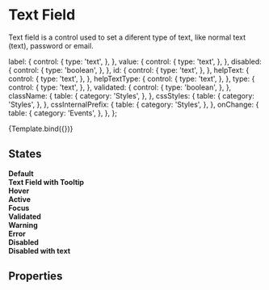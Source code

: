 <!--- Text.stories.mdx --->



<Meta
  title="Components/Inputs/Text"
  component={Text}
  decorators={[withDesign]}
/>

# Text Field

Text field is a control used to set a diferent type of text, like normal text (text), password or email.


  label: {
    control: {
      type: 'text',
    },
  },
  value: {
    control: {
      type: 'text',
    },
  },
  disabled: {
    control: {
      type: 'boolean',
    },
  },
  id: {
    control: {
      type: 'text',
    },
  },
  helpText: {
    control: {
      type: 'text',
    },
  },
  helpTextType: {
    control: {
      type: 'text',
    },
  },
  type: {
    control: {
      type: 'text',
    },
  },
  validated: {
    control: {
      type: 'boolean',
    },
  },
  className: {
    table: {
      category: 'Styles',
    },
  },
  cssStyles: {
    table: {
      category: 'Styles',
    },
  },
  cssInternalPrefix: {
    table: {
      category: 'Styles',
    },
  },
  onChange: {
    table: {
      category: 'Events',
    },
  },
};

<Canvas>
  <Story
    name="Text"
    args={{ label: 'Label' }}
    argTypes={argTypes}
    parameters={{
      design: {
        name: 'Figma Design',
        type: 'figma',
        url: 'https://www.figma.com/file/TENnOP4K38G6r3vDL3emCP/AB---Style-Guide?node-id=82%3A2909',
      },
    }}
  >
    {Template.bind({})}
  </Story>
</Canvas>

## States

<Canvas>
  <div>
    <b>Default</b>
    <Text label="Label" />
  </div>
</Canvas>

<Canvas>
  <div>
    <b>Text Field with Tooltip</b>
    <Text label="Label" infoTooltip={{title: 'Tooltip Title', content: 'Lorem ipsum dolor sit amet, consectetur adipiscing elit. Vestibulum ac pharetra nunc. Suspendisse potentised lorem.'}}/>
  </div>
</Canvas>

<Canvas>
  <div>
    <b>Hover</b>
    <Text label="Label" className="hover" />
  </div>
</Canvas>

<Canvas>
  <div>
    <b>Active</b>
    <Text label="Label" value="Text" className="active" />
  </div>
</Canvas>

<Canvas>
  <div>
    <b>Focus</b>
    <Text label="Label" className="focus" />
  </div>
</Canvas>

<Canvas>
  <div>
    <b>Validated</b>
    <Text label="Label" validated />
  </div>
</Canvas>

<Canvas>
  <div>
    <b>Warning</b>
    <Text label="Label" helpText="Helper Text" helpTextType="warning" />
  </div>
</Canvas>

<Canvas>
  <div>
    <b>Error</b>
    <Text label="Label" helpText="Helper Text" helpTextType="danger" />
  </div>
</Canvas>

<Canvas>
  <div>
    <b>Disabled</b>
    <Text label="Label" disabled />
  </div>
</Canvas>

<Canvas>
  <div>
    <b>Disabled with text</b>
    <Text label="Label" value="Text" disabled />
  </div>
</Canvas>

## Properties

<ArgsTable of={Text} />
